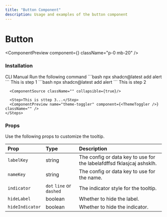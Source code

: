 ```yaml
---
title: "Button Component"
description: Usage and examples of the button component
---
```


# Button

<ComponentPreview component={<ThemeToggler />} className="p-0 mb-20" />

### Installation

<Tabs defaultValue="cli">
  <TabsList>
    <TabsTrigger value="cli">CLI</TabsTrigger>
    <TabsTrigger value="manual">Manual</TabsTrigger>
  </TabsList>

  <TabsContent value="cli">
    <Steps>
      <Step>Run the following command</Step>
      ```bash
      npx shadcn@latest add alert
      ```
    </Steps>
  </TabsContent>

  <TabsContent value="manual">
    <Steps>
      <Step>This is step 1</Step>
      ```bash
      npx shadcn@latest add alert
      ```
      <Step>This is step 2</Step>
      
      <ComponentSource className="" collapsible={true}/>

      <Step>This is sttep 3...</Step>
      <ComponentPreview name="theme-toggler" component={<ThemeToggler />} className="" />
    </Steps>
  </TabsContent>
</Tabs>



### Props

Use the following props to customize the tooltip.

| Prop            | Type                     | Description                                  |
| :-------------- | :----------------------- | :------------------------------------------- |
| `labelKey`      | string                   | The config or data key to use for the labelafdffsd  fklasjcaj ashsklh. |
| `nameKey`       | string                   | The config or data key to use for the name.  |
| `indicator`     | `dot` `line` or `dashed` | The indicator style for the tooltip.         |
| `hideLabel`     | boolean                  | Whether to hide the label.                   |
| `hideIndicator` | boolean                  | Whether to hide the indicator.               |


<ExploreComponents nextComponent="next-component" recentlyAddedComponent="recent-component"/>
